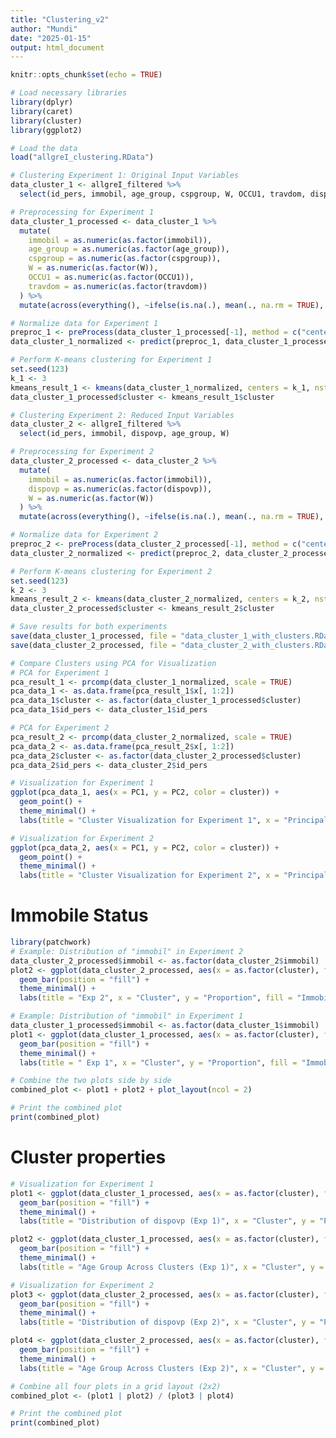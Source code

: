 ```yaml
---
title: "Clustering_v2"
author: "Mundi"
date: "2025-01-15"
output: html_document
---
```


```r
knitr::opts_chunk$set(echo = TRUE)
```

```r
# Load necessary libraries
library(dplyr)
library(caret)
library(cluster)
library(ggplot2)
```

```r
# Load the data
load("allgreI_clustering.RData")

# Clustering Experiment 1: Original Input Variables
data_cluster_1 <- allgreI_filtered %>% 
  select(id_pers, immobil, age_group, cspgroup, W, OCCU1, travdom, dispovp)
```

```r
# Preprocessing for Experiment 1
data_cluster_1_processed <- data_cluster_1 %>% 
  mutate(
    immobil = as.numeric(as.factor(immobil)),
    age_group = as.numeric(as.factor(age_group)),
    cspgroup = as.numeric(as.factor(cspgroup)),
    W = as.numeric(as.factor(W)),
    OCCU1 = as.numeric(as.factor(OCCU1)),
    travdom = as.numeric(as.factor(travdom))
  ) %>% 
  mutate(across(everything(), ~ifelse(is.na(.), mean(., na.rm = TRUE), .)))
```

```r
# Normalize data for Experiment 1
preproc_1 <- preProcess(data_cluster_1_processed[-1], method = c("center", "scale"))
data_cluster_1_normalized <- predict(preproc_1, data_cluster_1_processed[-1])

# Perform K-means clustering for Experiment 1
set.seed(123)
k_1 <- 3
kmeans_result_1 <- kmeans(data_cluster_1_normalized, centers = k_1, nstart = 25)
data_cluster_1_processed$cluster <- kmeans_result_1$cluster
```

```r
# Clustering Experiment 2: Reduced Input Variables
data_cluster_2 <- allgreI_filtered %>% 
  select(id_pers, immobil, dispovp, age_group, W)
```

```r
# Preprocessing for Experiment 2
data_cluster_2_processed <- data_cluster_2 %>% 
  mutate(
    immobil = as.numeric(as.factor(immobil)),
    dispovp = as.numeric(as.factor(dispovp)),
    W = as.numeric(as.factor(W))
  ) %>% 
  mutate(across(everything(), ~ifelse(is.na(.), mean(., na.rm = TRUE), .)))
```

```r
# Normalize data for Experiment 2
preproc_2 <- preProcess(data_cluster_2_processed[-1], method = c("center", "scale"))
data_cluster_2_normalized <- predict(preproc_2, data_cluster_2_processed[-1])

# Perform K-means clustering for Experiment 2
set.seed(123)
k_2 <- 3
kmeans_result_2 <- kmeans(data_cluster_2_normalized, centers = k_2, nstart = 25)
data_cluster_2_processed$cluster <- kmeans_result_2$cluster
```

```r
# Save results for both experiments
save(data_cluster_1_processed, file = "data_cluster_1_with_clusters.RData")
save(data_cluster_2_processed, file = "data_cluster_2_with_clusters.RData")
```

```r
# Compare Clusters using PCA for Visualization
# PCA for Experiment 1
pca_result_1 <- prcomp(data_cluster_1_normalized, scale = TRUE)
pca_data_1 <- as.data.frame(pca_result_1$x[, 1:2])
pca_data_1$cluster <- as.factor(data_cluster_1_processed$cluster)
pca_data_1$id_pers <- data_cluster_1$id_pers
```

```r
# PCA for Experiment 2
pca_result_2 <- prcomp(data_cluster_2_normalized, scale = TRUE)
pca_data_2 <- as.data.frame(pca_result_2$x[, 1:2])
pca_data_2$cluster <- as.factor(data_cluster_2_processed$cluster)
pca_data_2$id_pers <- data_cluster_2$id_pers
```



```r
# Visualization for Experiment 1
ggplot(pca_data_1, aes(x = PC1, y = PC2, color = cluster)) +
  geom_point() +
  theme_minimal() +
  labs(title = "Cluster Visualization for Experiment 1", x = "Principal Component 1", y = "Principal Component 2")
```


```r
# Visualization for Experiment 2
ggplot(pca_data_2, aes(x = PC1, y = PC2, color = cluster)) +
  geom_point() +
  theme_minimal() +
  labs(title = "Cluster Visualization for Experiment 2", x = "Principal Component 1", y = "Principal Component 2")
```


# Immobile Status
```r
library(patchwork)
# Example: Distribution of "immobil" in Experiment 2
data_cluster_2_processed$immobil <- as.factor(data_cluster_2$immobil)
plot2 <- ggplot(data_cluster_2_processed, aes(x = as.factor(cluster), fill = immobil)) +
  geom_bar(position = "fill") +
  theme_minimal() +
  labs(title = "Exp 2", x = "Cluster", y = "Proportion", fill = "Immobil Status")

# Example: Distribution of "immobil" in Experiment 1
data_cluster_1_processed$immobil <- as.factor(data_cluster_1$immobil)
plot1 <- ggplot(data_cluster_1_processed, aes(x = as.factor(cluster), fill = immobil)) +
  geom_bar(position = "fill") +
  theme_minimal() +
  labs(title = " Exp 1", x = "Cluster", y = "Proportion", fill = "Immobil Status")

# Combine the two plots side by side
combined_plot <- plot1 + plot2 + plot_layout(ncol = 2)

# Print the combined plot
print(combined_plot)
```


# Cluster properties 
```r
# Visualization for Experiment 1
plot1 <- ggplot(data_cluster_1_processed, aes(x = as.factor(cluster), fill = as.factor(dispovp))) +
  geom_bar(position = "fill") +
  theme_minimal() +
  labs(title = "Distribution of dispovp (Exp 1)", x = "Cluster", y = "Proportion", fill = "dispovp")

plot2 <- ggplot(data_cluster_1_processed, aes(x = as.factor(cluster), fill = as.factor(age_group))) +
  geom_bar(position = "fill") +
  theme_minimal() +
  labs(title = "Age Group Across Clusters (Exp 1)", x = "Cluster", y = "Proportion", fill = "Age Group")

# Visualization for Experiment 2
plot3 <- ggplot(data_cluster_2_processed, aes(x = as.factor(cluster), fill = as.factor(dispovp))) +
  geom_bar(position = "fill") +
  theme_minimal() +
  labs(title = "Distribution of dispovp (Exp 2)", x = "Cluster", y = "Proportion", fill = "dispovp")

plot4 <- ggplot(data_cluster_2_processed, aes(x = as.factor(cluster), fill = as.factor(age_group))) +
  geom_bar(position = "fill") +
  theme_minimal() +
  labs(title = "Age Group Across Clusters (Exp 2)", x = "Cluster", y = "Proportion", fill = "Age Group")

# Combine all four plots in a grid layout (2x2)
combined_plot <- (plot1 | plot2) / (plot3 | plot4)

# Print the combined plot
print(combined_plot)
```





